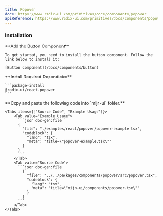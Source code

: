 ```yaml
---
title: Popover
docs: https://www.radix-ui.com/primitives/docs/components/popover
apiReference: https://www.radix-ui.com/primitives/docs/components/popover#api-reference
---
```



<ComponentPreview>
  <PopoverExample />
</ComponentPreview>

### Installation

<Steps>
  <Step>
    **Add the Button Component**

    To get started, you need to install the button component. Follow the link below to install it:

    [Button component](/docs/components/button)

  </Step>

  <Step>
    **Install Required Dependicies**

    ```package-install
    @radix-ui/react-popover
    ```

  </Step>

<Step>
    **Copy and paste the following code into  `mijn-ui` folder.**

    <Tabs items={["Source Code", "Example Usage"]}>
        <Tab value="Example Usage">
          ```json doc-gen:file
          {
            "file": "./examples/react/popover/popover-example.tsx",
            "codeblock": {
              "lang": "tsx",
              "meta": "title=\"popover-example.tsx\""
            }
          }
          ```
        </Tab>
        <Tab value="Source Code">
          ```json doc-gen:file
            {
              "file": "../../packages/components/popover/src/popover.tsx",
              "codeblock": {
                "lang": "tsx",
                "meta": "title=\"mijn-ui/components/popover.tsx\""
              }
            }
          ```
        </Tab>
    </Tabs>

  </Step>

</Steps>
